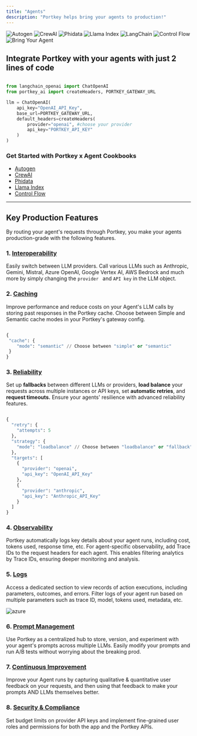 ```yaml
---
title: "Agents"
description: "Portkey helps bring your agents to production!"
---
```

<CardGroup cols={3}>
  <Card title="Autogen" href="/docs/integrations/agents/autogen">
    <img src="/images/autogen/autogen.jpg" alt="Autogen" />
  </Card>

  <Card title="CrewAI" href="/docs/integrations/agents/crewai">
    <img src="/images/autogen/crew-ai.avif" alt="CrewAI" />
  </Card>

  <Card title="Phidata" href="/docs/integrations/agents/phidata">
    <img src="/images/autogen/phidata.jpg" alt="Phidata" />
  </Card>

  <Card title="Llama Index" href="/docs/integrations/agents/llama-agents">
    <img src="/images/autogen/llama-a.jpg" alt="Llama Index" />
  </Card>

  <Card title="LangChain" href="/docs/integrations/agents/langchain-agents">
    <img src="/images/autogen/langchain-a.avif" alt="LangChain" />
  </Card>

  <Card title="Control Flow" href="/docs/integrations/agents/control-flow">
    <img src="/images/autogen/control-flow.avif" alt="Control Flow" />
  </Card>

  <Card title="Bring Your Agent" href="/docs/integrations/agents/bring-your-own-agents">
    <img src="/images/autogen/bya.avif" alt="Bring Your Agent" />
  </Card>
</CardGroup>



## Integrate Portkey with your agents with just 2 lines of code

```py Langchain

from langchain_openai import ChatOpenAI
from portkey_ai import createHeaders, PORTKEY_GATEWAY_URL

llm = ChatOpenAI(
    api_key="OpenAI_API_Key",
    base_url=PORTKEY_GATEWAY_URL,
    default_headers=createHeaders(
        provider="openai", #choose your provider
        api_key="PORTKEY_API_KEY"
    )
)
```

### Get Started with Portkey x Agent Cookbooks

* [Autogen](https://dub.sh/Autogen-docs)
* [CrewAI](https://git.new/crewAI-docs)
* [Phidata](https://dub.sh/Phidata-docs)
* [Llama Index ](https://git.new/llama-agents)
* [Control Flow](https://dub.sh/Control-Flow-docs)

***

## Key Production Features

By routing your agent's requests through Portkey, you make your agents production-grade with the following features.

### 1\. [Interoperability](/docs/product/ai-gateway/universal-api)

Easily switch between LLM providers. Call various LLMs such as Anthropic, Gemini, Mistral, Azure OpenAI, Google Vertex AI, AWS Bedrock and much more by simply changing the `provider ` and `API key` in the LLM object.

### 2\. [Caching](/docs/product/ai-gateway/cache-simple-and-semantic)

Improve performance and reduce costs on your Agent's LLM calls by storing past responses in the Portkey cache. Choose between Simple and Semantic cache modes in your Portkey's gateway config.



```py

{
 "cache": {
    "mode": "semantic" // Choose between "simple" or "semantic"
 }
}
```

### 3\. [Reliability](/docs/product/ai-gateway)

Set up **fallbacks** between different LLMs or providers, **load balance** your requests across multiple instances or API keys, set **automatic retries**, and **request timeouts.** Ensure your agents' resilience with advanced reliability features.



```py

{
  "retry": {
    "attempts": 5
  },
  "strategy": {
    "mode": "loadbalance" // Choose between "loadbalance" or "fallback"
  },
  "targets": [
    {
      "provider": "openai",
      "api_key": "OpenAI_API_Key"
    },
    {
      "provider": "anthropic",
      "api_key": "Anthropic_API_Key"
    }
  ]
}
```

### 4\. [Observability](/docs/product/observability)

Portkey automatically logs key details about your agent runs, including cost, tokens used, response time, etc. For agent-specific observability, add Trace IDs to the request headers for each agent. This enables filtering analytics by Trace IDs, ensuring deeper monitoring and analysis.

### 5\. [Logs](/docs/product/observability/logs)

Access a dedicated section to view records of action executions, including parameters, outcomes, and errors. Filter logs of your agent run based on multiple parameters such as trace ID, model, tokens used, metadata, etc.

<Frame>
<img src="/images/autogen/autogen-1.gif" alt="azure" />
</Frame>

### 6\. [Prompt Management](/docs/product/prompt-library)

Use Portkey as a centralized hub to store, version, and experiment with your agent's prompts across multiple LLMs. Easily modify your prompts and run A/B tests without worrying about the breaking prod.

### 7\. [Continuous Improvement](/docs/product/observability/feedback)

Improve your Agent runs by capturing qualitative & quantitative user feedback on your requests, and then using that feedback to make your prompts AND LLMs themselves better.

### 8\. [Security & Compliance](/docs/product/enterprise-offering/security-portkey)

Set budget limits on provider API keys and implement fine-grained user roles and permissions for both the app and the Portkey APIs.
